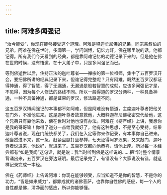 ```yaml
---
---
---
```

title: 阿难多闻强记
---




“汝今能受”，你现在能够接受这个道理。阿难是释迦牟尼佛的兄弟，同宗亲叔伯的兄弟。阿难在佛在世时，多闻第一，学问渊博，记忆力好，佛在哪里说的话，他都记得。所有我们今天看到的经典，都是靠阿难记忆的功德记录下来的。但是他在佛在世的时候，没有悟道，在十大弟子中，只是多闻强记而已。

等到佛逝世以后，住持正法的迦叶尊者——禅宗的第一位祖师，集中了五百罗汉开会，要把佛所讲的经典记录下来，但谁记得完整呢？只有阿难。既然五百罗汉都证得神通，得了智慧，得了无漏通，无漏通是般若智慧的成就，应该多闻强记才是，不见得，因为每个人修法的路线不同。所以一般得道的罗汉分两种，一种具备神通，一种不具备神通，都是证果的罗汉，修法路道不同。

这五百罗汉博闻强记的本事都不如阿难，但是阿难没有悟道，主席迦叶尊者把他关在门外，不准他进来。这是迦叶尊者故意救他，大概释迦牟尼佛秘密交代给他，这个兄弟只有靠他来救，佛在世时对他也没有办法。阿难在《楞严经》上讲，我想你是我的哥哥嘛！你得了道分一点给我就好了。他有这种思想，不是至心受持。结果迦叶尊者说，现在门统统都关了，我们在入定等你来作记录，有本事你自己进来。他当然进不来，这一急，赶紧盘腿打坐参禅，七天证得阿罗汉果，又来敲门，迦叶尊者说进来，他说好，就进来了。五百罗汉都向他恭喜，请他上座。所以每一本经典都有“如是我闻”这句话，就是说：我当时听到佛是这样说的……把当时整个情景背诵出来，五百罗汉在旁边证明。最后记录完了，有错没有？大家说没有错，就这样记录完成一本经。

佛在《药师经》上告诉阿难：你现在能够领受，应当知道不是你的智慧，不是你的功力，“皆是如来威力”，都靠成就的诸佛菩萨，也靠你自性佛的感应，每一个人的自性都是佛，清净面的感应，所以你能够懂。